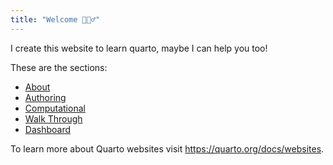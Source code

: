 ```yaml
---
title: "Welcome 🙋🏽‍♂️"
---
```


I create this website to learn quarto, maybe I can help you too! 

These are the sections:

- [About](about.qmd)
- [Authoring](authoring.qmd)
- [Computational](computational.qmd)
- [Walk Through](walkthrough.qmd)
- [Dashboard](https://angelofgdsantos.quarto.pub/development-indicators-by-continent/)

To learn more about Quarto websites visit <https://quarto.org/docs/websites>.
